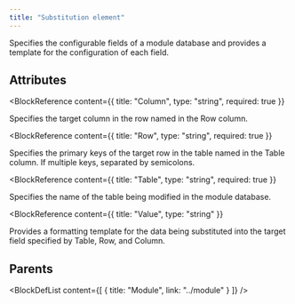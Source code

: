 ```yaml
---
title: "Substitution element"
---
```



Specifies the configurable fields of a module database and provides a template for the configuration of each field.


## Attributes

<BlockWrapper>

  <BlockReference
    content={{
      title: "Column",
      type: "string",
      required: true
    }}
  >
  Specifies the target column in the row named in the Row column.
  </BlockReference>

  <BlockReference
    content={{
      title: "Row",
      type: "string",
      required: true
    }}
  >
  Specifies the primary keys of the target row in the table named in the Table column. If multiple keys, separated by semicolons.
  </BlockReference>

  <BlockReference
    content={{
      title: "Table",
      type: "string",
      required: true
    }}
  >
  Specifies the name of the table being modified in the module database.
  </BlockReference>

  <BlockReference
    content={{
      title: "Value",
      type: "string"
    }}
  >
  Provides a formatting template for the data being substituted into the target field specified by Table, Row, and Column.
  </BlockReference>

</BlockWrapper>


## Parents

<BlockDefList content={[
    {
      title: "Module",
      link: "../module"
    }
  ]}
/>
